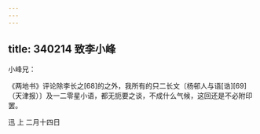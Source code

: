```yaml
---
---
---
```

title: 340214 致李小峰
---




小峰兄：

《两地书》评论除李长之[68]的之外，我所有的只二长文〔杨邨人与语[诰][69]（天津报）〕及一二零星小语，都无扼要之谈，不成什么气候，这回还是不必附印罢。

迅 上 二月十四日